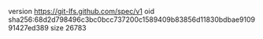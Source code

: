 version https://git-lfs.github.com/spec/v1
oid sha256:68d2d798496c3bc0bcc737200c1589409b83856d11830bdbae910991427ed389
size 26783
